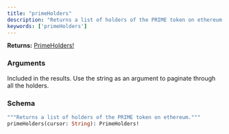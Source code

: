 ```yaml
---
title: "primeHolders"
description: "Returns a list of holders of the PRIME token on ethereum."
keywords: ['primeHolders']
---
```


**Returns:** [PrimeHolders!](/api-reference/types/primeholders)

### Arguments

<ResponseField name="cursor" type="String">
  Included in the results. Use the string as an argument to paginate through all the holders.
</ResponseField>

### Schema


```graphql 
"""Returns a list of holders of the PRIME token on ethereum."""
primeHolders(cursor: String): PrimeHolders!
```
